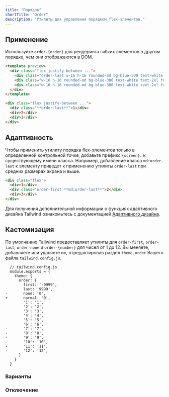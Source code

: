 ```yaml
---
title: "Порядок"
shortTitle: "Order"
description: "Утилиты для управления порядком flex-элементов."
---
```




## Применение

Используйте `order-{order}` для рендеринга гибких элементов в другом порядке, чем они отображаются в DOM.

```html lightBlue
<template preview>
  <div class="flex justify-between ...">
    <div class="order-last w-16 h-16 rounded-md bg-blue-500 text-white text-2xl font-extrabold flex items-center justify-center">1</div>
    <div class="w-16 h-16 rounded-md bg-blue-300 text-white text-2xl font-extrabold flex items-center justify-center">2</div>
    <div class="w-16 h-16 rounded-md bg-blue-300 text-white text-2xl font-extrabold flex items-center justify-center">3</div>
  </div>
</template>

<div class="flex justify-between ...">
  <div class="**order-last**">1</div>
  <div>2</div>
  <div>3</div>
</div>
```


## Адаптивность

Чтобы применить утилиту порядка flex-элементов только в определенной контрольной точке, добавьте префикс `{screen}:` к существующему имени класса. Например, добавление класса `md:order-last` к элементу приведет к применению утилиты `order-last` при средних размерах экрана и выше.

```html
<div class="flex">
  <div>1</div>
  <div class="order-first **md:order-last**">2</div>
  <div>3</div>
</div>
```

Для получения дополнительной информации о функциях адаптивного дизайна Tailwind ознакомьтесь с документацией [Адаптивного дизайна](/docs/responsive-design).

## Кастомизация

По умолчанию Tailwind предоставляет утилиты для `order-first`, `order-last`, `order-none` и `order-{number}` для чисел от 1 до 12. Вы меняете, добавляете или удаляете их, отредактировав раздел `theme.order` Вашего файла `tailwind.config.js`.

```diff-js
  // tailwind.config.js
  module.exports = {
    theme: {
      order: {
        first: '-9999',
        last: '9999',
-       none: '0',
+       normal: '0',
        '1': '1',
        '2': '2',
        '3': '3',
        '4': '4',
        '5': '5',
        '6': '6',
-       '7': '7',
-       '8': '8',
-       '9': '9',
-       '10': '10',
-       '11': '11',
-       '12': '12',
      }
    }
  }
```

### Варианты

<Variants plugin="order" />

### Отключение

<Disabling plugin="order" />
